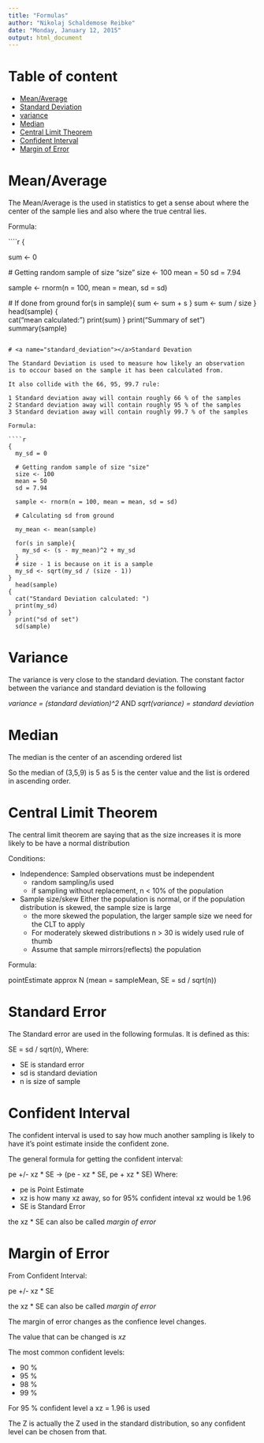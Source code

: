 ```yaml
---
title: "Formulas"
author: "Nikolaj Schaldemose Reibke"
date: "Monday, January 12, 2015"
output: html_document
---
```


# Table of content

* [Mean/Average](#mean/average)
* [Standard Deviation](#standard_deviation)
* [variance](#variance)
* [Median](#median)
* [Central Limit Theorem](#clt)
* [Confident Interval](#confident_interval)
* [Margin of Error](#margin_of_error)


# <a name="mean/average"></a>Mean/Average

The Mean/Average is the used in statistics to get a sense about
where the center of the sample lies and also where the true 
central lies.

Formula:

````r
{
  
  sum <- 0
  
  # Getting random sample of size "size"
  size <- 100
  mean = 50
  sd = 7.94
  
  sample <- rnorm(n = 100, mean = mean, sd = sd)
  
  
  # If done from ground
  for(s in sample){
    sum <- sum + s
  }
  sum <- sum / size
}
  head(sample)
{  
  cat("mean calculated: ")
  print(sum)
} 
  print("Summary of set")
  summary(sample)

```

# <a name="standard_deviation"></a>Standard Devation

The Standard Deviation is used to measure how likely an observation
is to occour based on the sample it has been calculated from. 

It also collide with the 66, 95, 99.7 rule:

1 Standard deviation away will contain roughly 66 % of the samples
2 Standard deviation away will contain roughly 95 % of the samples
3 Standard deviation away will contain roughly 99.7 % of the samples

Formula:

````r
{
  my_sd = 0
  
  # Getting random sample of size "size"
  size <- 100
  mean = 50
  sd = 7.94
  
  sample <- rnorm(n = 100, mean = mean, sd = sd)
  
  # Calculating sd from ground
  
  my_mean <- mean(sample)
  
  for(s in sample){
    my_sd <- (s - my_mean)^2 + my_sd 
  }
  # size - 1 is because on it is a sample
  my_sd <- sqrt(my_sd / (size - 1))
}
  head(sample)
{  
  cat("Standard Deviation calculated: ")
  print(my_sd)
} 
  print("sd of set")
  sd(sample)

```
# <a name="variance"></a>Variance

The variance is very close to the standard deviation.
The constant factor between the variance and standard deviation 
is the following

_variance = (standard deviation)^2_
AND
_sqrt(variance) = standard deviation_

# <a name="median"></a>Median

The median is the center of an ascending ordered list

So the median of (3,5,9) is 5 as 5 is the center value
and the list is ordered in ascending order.

# <a name="clt"></a>Central Limit Theorem

The central limit theorem are saying that as the size increases
it is more likely to be have a normal distribution

Conditions:

* Independence: Sampled observations must be independent 
  + random sampling/is used
  + if sampling without replacement, n < 10% of the population
* Sample size/skew Either the population is normal, or if the population distribution is skewed, the sample size is large
  + the more skewed the population, the larger sample size we need for the CLT to apply
  + For moderately skewed distributions n > 30 is widely used rule of thumb
  + Assume that sample mirrors(reflects) the population

Formula:


pointEstimate approx N (mean = sampleMean, SE = sd / sqrt(n))

# <a name="standard_error"></a>Standard Error #

The Standard error are used in the following formulas.
It is defined as this:

SE = sd / sqrt(n), 
Where:

* SE is standard error
* sd is standard deviation
* n is size of sample

# <a name="confident_interval"></a>Confident Interval #

The confident interval is used to say how much another sampling
is likely to have it's point estimate inside the confident zone.

The general formula for getting the confident interval:

pe +/- xz * SE -> (pe - xz * SE, pe + xz * SE)
Where:

* pe is Point Estimate
* xz is how many xz away, so for 95% confident inteval xz would be 1.96
* SE is Standard Error

the xz * SE can also be called _margin of error_

# <a name="margin_of_error"></a>Margin of Error

From Confident Interval:

pe +/- xz * SE

the xz * SE can also be called _margin of error_

The margin of error changes as the confience level changes.

The value that can be changed is *xz*

The most common confident levels:

* 90 %
* 95 %
* 98 %
* 99 %

For 95 % confident level a xz = 1.96 is used

The Z is actually the Z used in the standard distribution, so any
confident level can be chosen from that.

